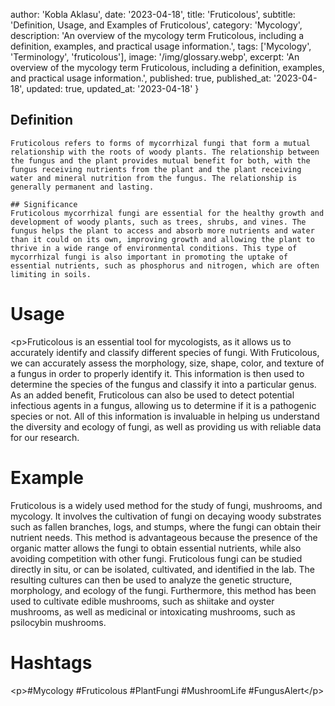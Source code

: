 
  author: 'Kobla Aklasu',
  date: '2023-04-18',
  title: 'Fruticolous',
  subtitle: 'Definition, Usage, and Examples of Fruticolous',
  category: 'Mycology',
  description: 'An overview of the mycology term Fruticolous, including a definition, examples, and practical usage information.',
  tags: ['Mycology', 'Terminology', 'fruticolous'],
  image: '/img/glossary.webp',
  excerpt: 'An overview of the mycology term Fruticolous, including a definition, examples, and practical usage information.',
  published: true,
  published_at: '2023-04-18',
  updated: true,
  updated_at: '2023-04-18'
}




## Definition
    Fruticolous refers to forms of mycorrhizal fungi that form a mutual relationship with the roots of woody plants. The relationship between the fungus and the plant provides mutual benefit for both, with the fungus receiving nutrients from the plant and the plant receiving water and mineral nutrition from the fungus. The relationship is generally permanent and lasting.
    
    ## Significance
    Fruticolous mycorrhizal fungi are essential for the healthy growth and development of woody plants, such as trees, shrubs, and vines. The fungus helps the plant to access and absorb more nutrients and water than it could on its own, improving growth and allowing the plant to thrive in a wide range of environmental conditions. This type of mycorrhizal fungi is also important in promoting the uptake of essential nutrients, such as phosphorus and nitrogen, which are often limiting in soils.

# Usage

&lt;p&gt;Fruticolous is an essential tool for mycologists, as it allows us to accurately identify and classify different species of fungi. With Fruticolous, we can accurately assess the morphology, size, shape, color, and texture of a fungus in order to properly identify it. This information is then used to determine the species of the fungus and classify it into a particular genus. As an added benefit, Fruticolous can also be used to detect potential infectious agents in a fungus, allowing us to determine if it is a pathogenic species or not. All of this information is invaluable in helping us understand the diversity and ecology of fungi, as well as providing us with reliable data for our research.

# Example

Fruticolous is a widely used method for the study of fungi, mushrooms, and mycology. It involves the cultivation of fungi on decaying woody substrates such as fallen branches, logs, and stumps, where the fungi can obtain their nutrient needs. This method is advantageous because the presence of the organic matter allows the fungi to obtain essential nutrients, while also avoiding competition with other fungi. Fruticolous fungi can be studied directly in situ, or can be isolated, cultivated, and identified in the lab. The resulting cultures can then be used to analyze the genetic structure, morphology, and ecology of the fungi. Furthermore, this method has been used to cultivate edible mushrooms, such as shiitake and oyster mushrooms, as well as medicinal or intoxicating mushrooms, such as psilocybin mushrooms.

# Hashtags

&lt;p&gt;#Mycology #Fruticolous #PlantFungi #MushroomLife #FungusAlert&lt;/p&gt;

